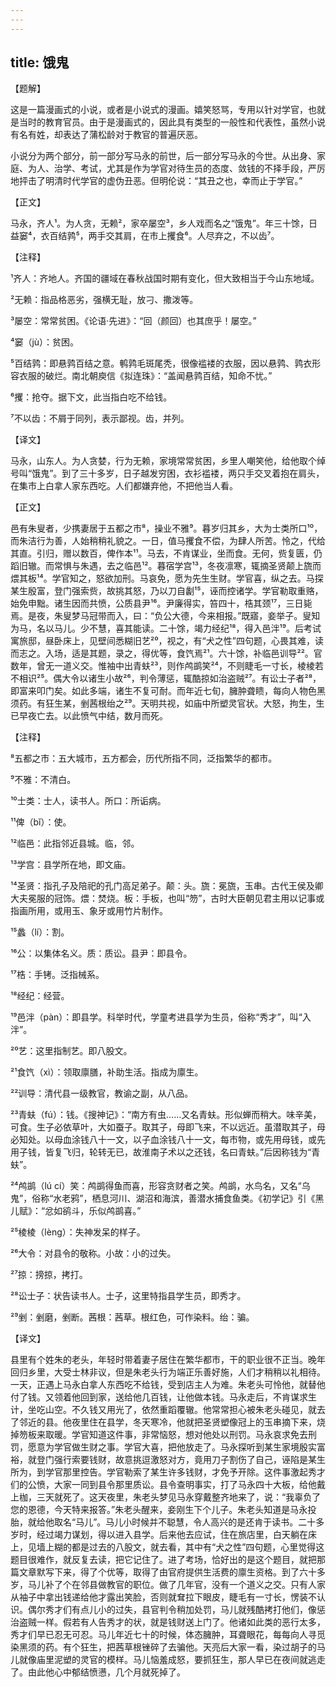 ```yaml
---
---
---
```

title: 饿鬼
---




【题解】


这是一篇漫画式的小说，或者是小说式的漫画。嬉笑怒骂，专用以针对学官，也就是当时的教育官员。由于是漫画式的，因此具有类型的一般性和代表性，虽然小说有名有姓，却表达了蒲松龄对于教官的普遍厌恶。

小说分为两个部分，前一部分写马永的前世，后一部分写马永的今世。从出身、家庭、为人、治学、考试，尤其是作为学官对待生员的态度、敛钱的不择手段，严厉地抨击了明清时代学官的虚伪丑恶。但明伦说：“其丑之也，幸而止于学官。”


【正文】

马永，齐人¹。为人贪，无赖²，家卒屡空³，乡人戏而名之“饿鬼”。年三十馀，日益窭⁴，衣百结鹑⁵，两手交其肩，在市上攫食⁶。人尽弃之，不以齿⁷。

【注释】


¹齐人：齐地人。齐国的疆域在春秋战国时期有变化，但大致相当于今山东地域。

²无赖：指品格恶劣，强横无耻，放刁、撒泼等。

³屡空：常常贫困。《论语·先进》：“回（颜回）也其庶乎！屡空。”

⁴窭（jù）：贫困。

⁵百结鹑：即悬鹑百结之意。鹌鹑毛斑尾秃，很像褴褛的衣服，因以悬鹑、鹑衣形容衣服的破烂。南北朝庾信《拟连珠》：“盖闻悬鹑百结，知命不忧。”

⁶攫：抢夺。据下文，此当指白吃不给钱。

⁷不以齿：不屑于同列，表示鄙视。齿，并列。





【译文】


马永，山东人。为人贪婪，行为无赖，家境常常贫困，乡里人嘲笑他，给他取个绰号叫“饿鬼”。到了三十多岁，日子越发穷困，衣衫褴褛，两只手交叉着抱在肩头，在集市上白拿人家东西吃。人们都嫌弃他，不把他当人看。


【正文】

邑有朱叟者，少携妻居于五都之市⁸，操业不雅⁹。暮岁归其乡，大为士类所口¹⁰，而朱洁行为善，人始稍稍礼貌之。一日，值马攫食不偿，为肆人所苦。怜之，代给其直。引归，赠以数百，俾作本¹¹。马去，不肯谋业，坐而食。无何，赀复匮，仍蹈旧辙。而常惧与朱遇，去之临邑¹²。暮宿学宫¹³，冬夜凛寒，辄摘圣贤颠上旒而煨其板¹⁴。学官知之，怒欲加刑。马哀免，愿为先生生财。学官喜，纵之去。马探某生殷富，登门强索赀，故挑其怒，乃以刀自劙¹⁵，诬而控诸学。学官勒取重赂，始免申黜。诸生因而共愤，公质县尹¹⁶。尹廉得实，笞四十，梏其颈¹⁷，三日毙焉。是夜，朱叟梦马冠带而入，曰：“负公大德，今来相报。”既寤，妾举子。叟知为马，名以马儿。少不慧，喜其能读。二十馀，竭力经纪¹⁸，得入邑泮¹⁹。后考试寓旅邸，昼卧床上，见壁间悉糊旧艺²⁰，视之，有“犬之性”四句题，心畏其难，读而志之。入场，适是其题，录之，得优等，食饩焉²¹。六十馀，补临邑训导²²。官数年，曾无一道义交。惟袖中出青蚨²³，则作鸬鹚笑²⁴，不则睫毛一寸长，棱棱若不相识²⁵。偶大令以诸生小故²⁶，判令薄惩，辄酷掠如治盗贼²⁷。有讼士子者²⁸，即富来叩门矣。如此多端，诸生不复可耐。而年近七旬，臃肿聋瞆，每向人物色黑须药。有狂生某，剉茜根绐之²⁹。天明共视，如庙中所塑灵官状。大怒，拘生，生已早夜亡去。以此愤气中结，数月而死。

【注释】


⁸五都之市：五大城市，五方都会，历代所指不同，泛指繁华的都市。

⁹不雅：不清白。

¹⁰士类：士人，读书人。所口：所诟病。

¹¹俾（bǐ）：使。

¹²临邑：此指邻近县城。临，邻。

¹³学宫：县学所在地，即文庙。

¹⁴圣贤：指孔子及陪祀的孔门高足弟子。颠：头。旒：冕旒，玉串。古代王侯及卿大夫冕服的冠饰。煨：焚烧。板：手板，也叫“笏”，古时大臣朝见君主用以记事或指画所用，或用玉、象牙或用竹片制作。

¹⁵蠡（lí）：割。

¹⁶公：以集体名义。质：质讼。县尹：即县令。

¹⁷梏：手铐。泛指械系。

¹⁸经纪：经营。

¹⁹邑泮（pàn）：即县学。科举时代，学童考进县学为生员，俗称“秀才”，叫“入泮”。

²⁰艺：这里指制艺。即八股文。

²¹食饩（xì）：领取廪膳，补助生活。指成为廪生。

²²训导：清代县一级教官，教谕之副，从八品。

²³青蚨（fú）：钱。《搜神记》：“南方有虫……又名青蚨。形似蝉而稍大。味辛美，可食。生子必依草叶，大如蚕子。取其子，母即飞来，不以远近。虽潜取其子，母必知处。以母血涂钱八十一文，以子血涂钱八十一文，每市物，或先用母钱，或先用子钱，皆复飞归，轮转无已，故淮南子术以之还钱，名曰青蚨。”后因称钱为“青蚨”。

²⁴鸬鹚（lú cí）笑：鸬鹚得鱼而喜，形容贪财者之笑。鸬鹚，水鸟名，又名“乌鬼”，俗称“水老鸦”，栖息河川、湖沼和海滨，善潜水捕食鱼类。《初学记》引《黑儿赋》：“忿如鹆斗，乐似鸬鹚喜。”

²⁵棱棱（lèng）：失神发呆的样子。

²⁶大令：对县令的敬称。小故：小的过失。

²⁷掠：搒掠，拷打。

²⁸讼士子：状告读书人。士子，这里特指县学生员，即秀才。

²⁹剉：剉磨，剉断。茜根：茜草。根红色，可作染料。绐：骗。





【译文】


县里有个姓朱的老头，年轻时带着妻子居住在繁华都市，干的职业很不正当。晚年回归乡里，大受士林非议，但是朱老头行为端正乐善好施，人们才稍稍以礼相待。一天，正遇上马永白拿人东西吃不给钱，受到店主人为难。朱老头可怜他，就替他付了钱。又领着他回到家，送给他几百钱，让他做本钱。马永走后，不肯谋求生计，坐吃山空。不久钱又用光了，依然重蹈覆辙。他常常担心被朱老头碰见，就去了邻近的县。他夜里住在县学，冬天寒冷，他就把圣贤塑像冠上的玉串摘下来，烧掉笏板来取暖。学官知道这件事，非常恼怒，想对他处以刑罚。马永哀求免去刑罚，愿意为学官做生财之事。学官大喜，把他放走了。马永探听到某生家境殷实富裕，就登门强行索要钱财，故意挑逗激怒对方，竟用刀子割伤了自己，诬陷是某生所为，到学官那里控告。学官勒索了某生许多钱财，才免予开除。这件事激起秀才们的公愤，大家一同到县令那里质讼。县令查明事实，打了马永四十大板，给他戴上枷，三天就死了。这天夜里，朱老头梦见马永穿戴整齐地来了，说：“我辜负了您的恩德，今天特来报答。”朱老头醒来，妾刚生下个儿子。朱老头知道是马永投胎，就给他取名“马儿”。马儿小时候并不聪慧，令人高兴的是还肯于读书。二十多岁时，经过竭力谋划，得以进入县学。后来他去应试，住在旅店里，白天躺在床上，见墙上糊的都是过去的八股文，就去看，其中有“犬之性”四句题，心里觉得这题目很难作，就反复去读，把它记住了。进了考场，恰好出的是这个题目，就把那篇文章默写下来，得了个优等，取得了由官府提供生活费的廪生资格。到了六十多岁，马儿补了个在邻县做教官的职位。做了几年官，没有一个道义之交。只有人家从袖子中拿出钱递给他才露出笑脸，否则就耷拉下眼皮，睫毛有一寸长，愣装不认识。偶尔秀才们有点儿小的过失，县官判令稍加处罚，马儿就残酷拷打他们，像惩治盗贼一样。假若有人告秀才的状，就是钱财送上门了。他诸如此类的恶行太多，秀才们早已忍无可忍。马儿年近七十的时候，体态臃肿，耳聋眼花，每每向人寻觅染黑须的药。有个狂生，把茜草根锉碎了去骗他。天亮后大家一看，染过胡子的马儿就像庙里泥塑的灵官的模样。马儿恼羞成怒，要抓狂生，那人早已在夜间就逃走了。由此他心中郁结愤懑，几个月就死掉了。